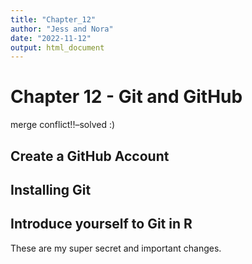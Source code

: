 ```yaml
---
title: "Chapter_12"
author: "Jess and Nora"
date: "2022-11-12"
output: html_document
---
```


# Chapter 12 - Git and GitHub
merge conflict!!--solved :)

## Create a GitHub Account

## Installing Git

## Introduce yourself to Git in R

These are my super secret and important changes.
